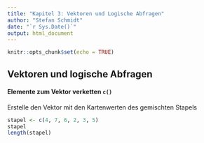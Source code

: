 ```yaml
---
title: "Kapitel 3: Vektoren und Logische Abfragen"
author: "Stefan Schmidt"
date: "`r Sys.Date()`"
output: html_document
---
```


```r
knitr::opts_chunk$set(echo = TRUE)
```


## Vektoren und logische Abfragen

#### Elemente zum Vektor verketten `c()`

Erstelle den Vektor mit den Kartenwerten des gemischten Stapels

```r
stapel <- c(4, 7, 6, 2, 3, 5)
stapel
length(stapel)
```

